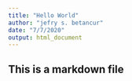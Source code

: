 ```yaml
---
title: "Hello World"
author: "jefry s. betancur"
date: "7/7/2020"
output: html_document
---
```


## This is a markdown file